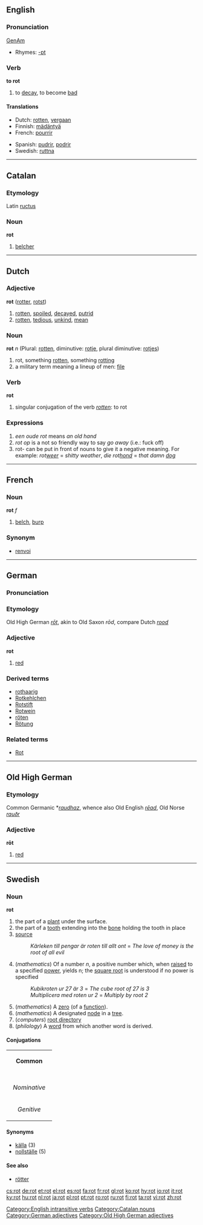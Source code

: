 {{see|Rot}}

==English==
===Pronunciation===
[[w:General American|GenAm]] {{IPA|[ɹɑt]}}
*Rhymes: [[Rhymes:English:-ɒt|-ɒt]]
===Verb===

'''to rot'''

#to [[decay]], to become [[bad]]

====Translations====
{{top}}
*Dutch: [[rotten]], [[vergaan]]
*Finnish: [[mädäntyä]]
*French: [[pourrir]]
{{mid}}
*Spanish: [[pudrir]], [[podrir]]
*Swedish: [[ruttna]]
{{bottom}}
[[Category:English intransitive verbs]]

----

==Catalan==
===Etymology===
Latin [[ructus]]
===Noun===
'''rot'''

# [[belcher]]

[[Category:Catalan nouns]]

----

==Dutch==
===Adjective===
'''rot''' ([[rotter]], [[rotst]])

#[[rotten]], [[spoiled]], [[decayed]], [[putrid]]
#[[rotten]], [[tedious]], [[unkind]], [[mean]]
===Noun===
'''rot''' ''n'' (Plural: [[rotten]], diminutive: [[rotje]], plural diminutive: [[rotjes]])

#rot, something [[rotten]], something [[rotting]]
#a military term meaning a lineup of men: [[file]]

===Verb===
'''rot'''

#singular conjugation of the verb ''[[rotten]]'': to rot

===Expressions===
#''een oude rot'' means ''an old hand''
#''rot op'' is a not so friendly way to say ''go away'' (i.e.: fuck off)
#rot- can be put in front of nouns to give it a negative meaning. For example: ''rot[[weer]]'' = ''shitty weather'', ''die rot[[hond]]'' = ''that damn [[dog]]''

----

==French==
===Noun===
'''rot''' ''f''

# [[belch]], [[burp]]

===Synonym===
*[[renvoi]]

----

==German==
===Pronunciation===
{{IPA|[ʁoːt]}}
===Etymology===
Old High German ''[[rōt]]'', akin to Old Saxon ''rōd'', compare Dutch ''[[rood]]''
===Adjective===
'''rot'''

# [[red]]

===Derived terms===
*[[rothaarig]]
*[[Rotkehlchen]]
*[[Rotstift]]
*[[Rotwein]]
*[[röten]]
*[[Rötung]]

===Related terms===
*[[Rot]]

[[Category:German adjectives]]

----

==Old High German==
===Etymology===
Common Germanic *''[[raudhaz]]'', whence also Old English ''[[rēad]]'', Old Norse ''[[rauðr]]''
===Adjective===
'''rōt'''

# [[red]]

[[Category:Old High German adjectives]]

----

==Swedish==
===Noun===
'''rot'''
# the part of a [[plant]] under the surface.
# the part of a [[tooth]] extending into the [[bone]] holding the tooth in place
# [[source]]
#:''Kärleken till pengar är roten till allt ont'' = ''The love of money is the root of all evil''
# (''mathematics'') Of a number ''n'', a positive number which, when [[raised]] to a specified [[power]], yields n; the [[square root]] is understood if no power is specified
#:''Kubikroten ur 27 är 3'' = ''The cube root of 27 is 3''
#:''Multiplicera med roten ur 2'' = ''Multiply by root 2''
# (''mathematics'') A [[zero]] (of a [[function]]).
# (''mathematics'') A designated [[node]] in a [[tree]].
# (''computers'') [[root directory]]
# (''philology'') A [[word]] from which another word is derived.
====Conjugations====
{| border=1 cellspacing=0 
| bgcolor=#FFFFF0 colspan=5 align=center | '''Common''' 
|- 
|- bgcolor=#FFFFF0 align=center 
! rowspan=2 | 
| colspan=2 width=105 | ''Singular'' 
| colspan=2 | ''Plural'' 
|- bgcolor=#FFFFF0 align=center 
| width=105 | ''Indefinite'' 
| width=105 | ''Definite'' 
| width=105 | ''Indefinite'' 
|  width=105 | ''Definite'' 
|- align=center 
| width=105 bgcolor=#FFFFF0 | ''Nominative'' 
| [[rot]] 
| [[roten]] 
| [[rötter]] 
| [[rötterna]] 
|- align=center 
| width=105 bgcolor=#FFFFF0 | ''Genitive'' 
| [[rots]] 
| [[rotens]] 
| [[rötters]] 
| [[rötternas]] 
|} 
====Synonyms====
*[[källa]] (3)
*[[nollställe]] (5)
====See also====
*[[rötter]]

[[cs:rot]]
[[de:rot]]
[[et:rot]]
[[el:rot]]
[[es:rot]]
[[fa:rot]]
[[fr:rot]]
[[gl:rot]]
[[ko:rot]]
[[hy:rot]]
[[io:rot]]
[[it:rot]]
[[ky:rot]]
[[hu:rot]]
[[nl:rot]]
[[ja:rot]]
[[pl:rot]]
[[pt:rot]]
[[ro:rot]]
[[ru:rot]]
[[fi:rot]]
[[ta:rot]]
[[vi:rot]]
[[zh:rot]]